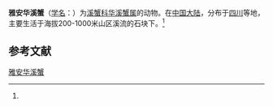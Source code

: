 {{Speciesbox
| name = 雅安华溪蟹
| status = 
| status_system = 
| image = 
| genus = Sinopotamon
| species = yaanense
| authority = (Chung et Ts`ao, 1962)<ref name='id12181'>{{cite web| url =http://www.bioinfo.cn/db05/BjdwSpecies.php?action=view&id=12181| title =雅安华溪蟹| work =《中国动物物种编目数据库》| publisher =中国科学院微生物研究所| author =中国科学院动物研究所| accessdate =2009-04-28| deadurl =yes| archiveurl =https://web.archive.org/web/20160305075421/http://www.bioinfo.cn/db05/BjdwSpecies.php?action=view&id=12181| archivedate =2016-03-05}}</ref>
}}

'''雅安华溪蟹'''（[[学名|学名]]：{{lang|la|''Sinopotamon yaanense''}}）为[[溪蟹科|溪蟹科]][[华溪蟹属|华溪蟹属]]的动物。在[[中国大陆|中国大陆]]，分布于[[四川|四川]]等地，主要生活于海拔200-1000米山区溪流的石块下。<ref name='id12181'/>

== 参考文献 ==
{{reflist}}

{{Wikispecies|Sinopotamon yaanense}}
{{Taxonbar|from=Q14344661}}

[[Category:华溪蟹属|雅安华溪蟹]]


{{螃蟹小作品}}